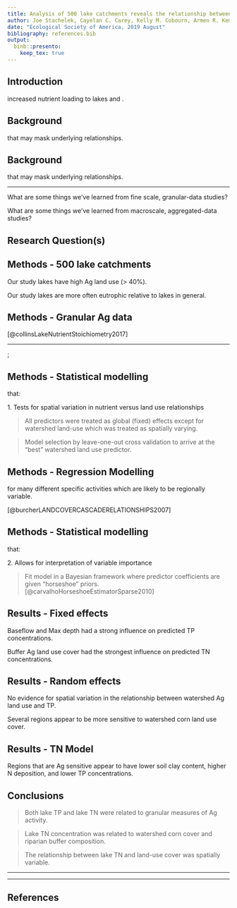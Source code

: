 ```yaml
---
title: Analysis of 500 lake catchments reveals the relationship between crop type, fertilizer and manure inputs and lake nutrient concentrations
author: Joe Stachelek, Cayelan C. Carey, Kelly M. Cobourn, Armen R. Kemanian, Tyler Wagner, Kathleen C. Weathers, Weizhe Weng and Patricia A. Soranno
date: "Ecological Society of America, 2019 August"
bibliography: references.bib
output: 
  binb::presento:
    keep_tex: true
---
```


## Introduction
\small

\alert{Ag land-use is associated with} increased nutrient loading to lakes and \alert{higher nutrient concentrations}.

\vspace{1em}

\centerline{\includegraphics[width=11cm]{images/tn_vs_ag.png}}\hspace*{8cm}

## Background
\small

\alert{Ag land-use is an aggregated measure} that may mask underlying relationships.

  \begin{figure}
    \includegraphics[width=11cm]{../../JournalSubmissions/lagos_ag/figures/cdl_vs_nlcd-1.png}
  \end{figure}

## Background
\small

\alert{Watershed land-use summaries are spatially coarse measures} that may mask underlying relationships.

\vspace{-1.5em}

<!-- \draw [step=1.0,blue, very thick] (-4,-4) grid (2,2); -->
  \begin{tikzpicture}[remember picture, overlay]
  \node[rotate=90] at (-0.5,-3.3) {\footnotesize Poorly Buffered};
  \draw[decoration={brace,mirror,raise=5pt,amplitude=0.3cm},decorate,line width=0.6mm]
  (0.3,-2.6) -- (0.3,-4);
  \end{tikzpicture}

  \begin{figure}
    \includegraphics[width=11cm]{../../JournalSubmissions/lagos_ag/figures/satellite-1.png}
  \end{figure}
  
____

\small

<!-- Matrix contrast between detailed Ag and scale -->
<!--  2 x 2 -->
<!--  2 x 2 -->
<!-- Macroscale vs fine scale -->
<!-- Granular Ag vs detailed Ag -->
\vspace{-1em}

\begin{figure}
    \includegraphics[width=11cm]{images/granularity.png}
  \end{figure}

What are some things we’ve learned from fine scale, granular-data studies?

What are some things we’ve learned from macroscale, aggregated-data studies?

## Research Question(s)
\small

\textbf{1. Are more granular measures of Ag activity related to lake water quality (TN, TP) across hundreds of lakes and their watersheds?}

\vspace{1em}

\textbf{2. Do relationships between Ag activities and lake water quality vary spatially among hydrologic and climatic regions?}

<!-- [**Pictures?**] -->

## Methods - 500 lake catchments
\small

\begin{figure}
\includegraphics[width=6cm]{../../JournalSubmissions/lagos_ag/figures/11_map-1.png}\hspace{1em}\includegraphics[width=4cm]{../../JournalSubmissions/lagos_ag/figures/trophic_state-1.png}
\end{figure}

Our study lakes have high Ag land use (> 40%).

Our study lakes are more often eutrophic relative to lakes in general.

## Methods - Granular Ag data
\small

\vspace{-2em}

\begin{columns}
\begin{column}{0.5\textwidth}
\begin{itemize}[leftmargin=*]
\item \begin{tabular}{cc}
        \raisebox{-.5\height}{\includegraphics[width=0.08\paperwidth]{images/input_key}} & Nutrient inputs - Fertilizer and manure applications
       \end{tabular}
\item \begin{tabular}{cc}
        \raisebox{-.5\height}{\includegraphics[width=0.08\paperwidth]{images/transport_key}} & Nutrient transport - Baseflow, soils, precipitation
        \end{tabular}
\item \begin{tabular}{cc}
        \raisebox{-.5\height}{\includegraphics[width=0.08\paperwidth]{images/proxy_key}} & Land-use cover - Specific crops, etc.
        \end{tabular}
\item \begin{tabular}{cc}
\raisebox{-.5\height}{\includegraphics[width=0.08\paperwidth]{images/buffer_key}} & Buffer composition - \emph{Land-use cover}
\end{tabular}
\item \begin{tabular}{cc}
\raisebox{-.5\height}{\includegraphics[width=0.08\paperwidth]{images/lake_key}} & Lake characteristics - Depth, area, etc.
\end{tabular}
\end{itemize}
\end{column}
\begin{column}{0.5\textwidth}
\begin{itemize}[leftmargin=*]
\item
\end{itemize}
\end{column}
\end{columns}

\tiny [@collinsLakeNutrientStoichiometry2017]

____

\tikz[overlay,remember picture] \node[opacity=1, at=(current page.center)]{%
  \includegraphics[width=0.9\paperwidth]{../../JournalSubmissions/lagos_ag/figures/dotplot-1}};

## Methods - Statistical modelling
\small

\alert{Build a multivariate model to explain nutrients in lakes} that:

\vspace{1em}

1\. Tests for spatial variation in nutrient versus land use relationships

> \raggedright All predictors were treated as global (fixed) effects except for watershed land-use which was treated as spatially varying.

> \raggedright Model selection by leave-one-out cross validation to arrive at the "best" watershed land use predictor.

## Methods - Regression Modelling
\small

<!-- Choose random effect variable(s) that we expect to vary regionally. -->

\alert{Watershed land use is a proxy} for many different specific activities which are likely to be regionally variable. \par \vspace{-1em}\tiny[@burcherLANDCOVERCASCADERELATIONSHIPS2007]\small

<!-- Evaluate spatial variation in the relationships between lake nutrients and Ag proxies. -->

<!-- ### Assumption 2 -->

\begin{figure}
    \includegraphics[width=11cm]{../../JournalSubmissions/lagos_ag/figures/02_hierarchical_demo-1.png}
  \end{figure}

<!-- Therefore, \alert{we modelled the relationship between land use variables and lake nutrients as spatially variable}.  -->

<!-- Spatial random effects estimates are weighted by sample size. -->
<!-- \vspace{1em} -->

## Methods - Statistical modelling
\small

\alert{Build a multivariate model to explain nutrients in lakes} that:

\vspace{1em}

2\. Allows for interpretation of variable importance

> \raggedright Fit model in a Bayesian framework where predictor coefficients are given "horseshoe" priors. \tiny [@carvalhoHorseshoeEstimatorSparse2010]

\vspace{-1em}

\begin{center}
\includegraphics[height=3.8cm]{images/horseshoe_carvalho.png}
\end{center}

<!-- ## Methods - Mixed modelling -->
<!-- \small -->

<!-- \textbf{One variable from each predictor category was treated as a global (fixed) effect} -->

<!-- \alert{For TP}, this was Buffer Ag, P fertilizer input, Baseflow, and Max depth. -->

<!-- \alert{For TN}, this was Buffer Ag, N fertilizer input, Soil organic carbon, and Max depth. -->

<!-- \textbf{Watershed land-use cover was treated as a spatially varying (random) effect} -->

<!-- \alert{For TN, TP}, this was one of Ag, Pasture, Corn, Soybeans, etc. -->

<!-- Many of the variables within predictor categories are related. -->

<!-- Choose fixed effect variables based on the single strongest relationship from the prior correlation analysis. -->

<!-- to intrepret the relative influence of each _category_ of predictors. -->

<!-- \vspace{1em} -->

<!-- [**figure**] -->

<!-- Therefore, \alert{we modelled a global relationship between most variables and lake nutrients}. -->

<!-- [**Cartoon model descriptions**] -->

<!-- Why are proxy variables used for spatial random effects? -->

<!-- Which variables were assigned to each category? -->

<!-- Modelling justification from Collins XXXX as well as Filstrup 2018. -->

## Results - Fixed effects
\small

Baseflow and Max depth had a strong influence on predicted TP concentrations.
<!-- Fixed effect coefficients were markedly different among predictor categories. -->
<!-- # Note how different in magnitude baseflow and max depth are from the others. 
A one sd change in either will have a large effect on the fitted value -->

Buffer Ag land use cover had the strongest influence on predicted TN concentrations.

  \begin{columns}
\begin{column}{0.6\textwidth}
    \includegraphics[height=5.0cm]{../../JournalSubmissions/lagos_ag/figures/tp_summary-1.png}
\end{column}
\begin{column}{0.4\textwidth}
    \includegraphics[height=5.0cm]{../../JournalSubmissions/lagos_ag/figures/tn_summary-1.png}
\end{column}
\end{columns}

## Results - Random effects
\small

No evidence for spatial variation in the relationship between watershed Ag land use and TP.

Several regions appear to be more sensitive to watershed corn land use cover.

\begin{columns}
\begin{column}{0.6\textwidth}
\includegraphics[height=5.0cm]{../../JournalSubmissions/lagos_ag/figures/tp_re-1.png}
\end{column}
\begin{column}{0.4\textwidth}
  \includegraphics[height=5.0cm]{../../JournalSubmissions/lagos_ag/figures/tn_re-1.png}
\end{column}
\end{columns}

## Results - TN Model
\small

Regions that are Ag sensitive appear to have lower soil clay content, higher N deposition, and lower TP concentrations.

\vspace{2em}

\begin{columns}
\column{5.5cm}
  \includegraphics[width=5.5cm]{../../JournalSubmissions/lagos_ag/figures/tn_re_hu4-1.png}
\column{5.5cm}
  \includegraphics[width=5.5cm]{../../JournalSubmissions/lagos_ag/figures/tn_re_compare-1.png}
\end{columns}
  
<!-- ## Discussion -->
<!-- \footnotesize -->

<!-- Lake TN in highlighted regions may be more sensitive to Ag because: -->
<!-- \vspace{2em} -->

<!-- Fields in these regions have more direct drainage due to higher prevalence of wetland soils. -->

<!-- Lakes in these regions are P limited so excess TN accumulates in the water column \tiny[@filstrupRelationshipChlorophyllPhosphorus2017]\footnotesize -->

<!-- Lakes in these regions are less hypereutrophic \tiny[@wagnerLandscapeDriversRegional2011]\footnotesize -->
<!-- <!-- 18 percent vs 12 percent (jsta calculated) --> 
<!-- <!-- TN not lower in these regions but still ... -->

<!-- Lakes in these regions are affected by an interaction among multiple land use types. -->

## Conclusions
\footnotesize

\textbf{1. Are more granular measures of Ag activity related to lake water quality (TN, TP) across hundreds of lakes and their watersheds?}

> Both lake TP and lake TN were related to granular measures of Ag activity.

> Lake TN concentration was related to watershed corn cover and riparian buffer composition.

\vspace{-0.5em}

\textbf{2. Do relationships between Ag activities and lake water quality vary spatially among hydrologic and climatic regions?}

> The relationship between lake TN and land-use cover was spatially variable. 

<!-- This variability may be related to differences in lake TP, atmospheric nitrogen deposition, or soil clay content. -->

<!-- Lake TP was most strongly related to Non-ag and transport variables like lake depth and baseflow.  -->

<!-- Lake TP is well described by a global model not accounting for inter-regional variation in predictor relationships. -->

<!-- The Lake TN models using Corn as a primary landuse variable had higher predictive accuracy than models using row crop cover. -->

<!-- \tiny \small (cite Collins et al. 2017) -->

<!-- ## Methods - Data -->
<!-- \small -->

<!-- \textblockcolour{colorlgray} -->
<!-- \begin{textblock}{12}(1,6) -->
<!-- \small -->
<!-- Inputs \hspace{17pt} - Fertilizer and manure applications\\Land use \hspace{2pt} - Ag, Pasture, Row crop, Corn, Soybeans, \\ \hspace{62pt} N-fixers, Small grains\\Transport \hspace{0pt} - Baseflow, Soil characteristics, Precipitation\\Buffers \hspace{13pt} - See \emph{Land use}\\Lake \hspace{26pt} - Max depth, Area, etc. -->
<!-- \end{textblock} -->

<!-- Correlation analysis to determine how lake nutrients are related to predictors from each category. -->

<!-- \begin{center} -->
<!-- \includegraphics[width=0.85\paperwidth]{images/correlation_diagram.png} -->
<!-- \end{center} -->

<!-- ## Results - Correlation analysis -->
<!-- \small -->

<!-- \alert{Lake phosphorus concentrations} are most strongly associated with \alert{lake characteristics and measures of watershed nutrient transport}. -->

<!-- TP ~ \raisebox{-.35\height}{\includegraphics[width=0.1\paperwidth]{images/lake_key}} > \raisebox{-.35\height}{\includegraphics[width=0.1\paperwidth]{images/transport_key}} > \raisebox{-.35\height}{\includegraphics[width=0.1\paperwidth]{images/proxy_key}} > \raisebox{-.35\height}{\includegraphics[width=0.1\paperwidth]{images/buffer_key}} > \raisebox{-.35\height}{\includegraphics[width=0.1\paperwidth]{images/input_key}} -->

<!-- \vspace{0.5em} -->

<!-- \alert{Lake nitrogen concentrations} are most strongly associated with \alert{agricultural land use and the composition of riparian buffers}. -->

<!-- TN ~ \raisebox{-.35\height}{\includegraphics[width=0.1\paperwidth]{images/proxy_key}} > \raisebox{-.35\height}{\includegraphics[width=0.1\paperwidth]{images/buffer_key}} > \raisebox{-.35\height}{\includegraphics[width=0.1\paperwidth]{images/input_key}} > \raisebox{-.35\height}{\includegraphics[width=0.1\paperwidth]{images/lake_key}} > \raisebox{-.35\height}{\includegraphics[width=0.1\paperwidth]{images/transport_key}} -->

____

____

## References

\tiny
